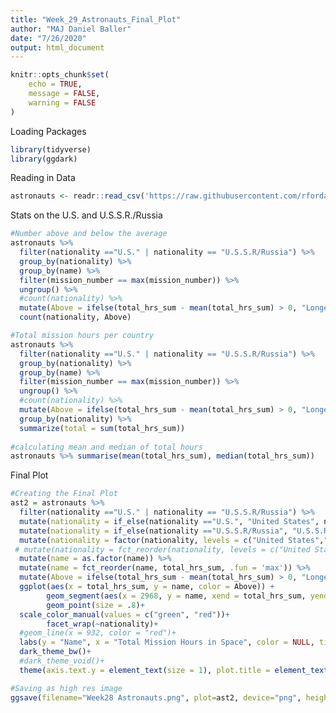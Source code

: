 ```yaml
---
title: "Week_29_Astronauts_Final_Plot"
author: "MAJ Daniel Baller"
date: "7/26/2020"
output: html_document
---
```


```r
knitr::opts_chunk$set(
	echo = TRUE,
	message = FALSE,
	warning = FALSE
)
```

Loading Packages
```r
library(tidyverse)
library(ggdark)
```

Reading in Data
```r
astronauts <- readr::read_csv('https://raw.githubusercontent.com/rfordatascience/tidytuesday/master/data/2020/2020-07-14/astronauts.csv')
```

Stats on the U.S. and U.S.S.R./Russia
```r
#Number above and below the average
astronauts %>% 
  filter(nationality =="U.S." | nationality == "U.S.S.R/Russia") %>% 
  group_by(nationality) %>% 
  group_by(name) %>% 
  filter(mission_number == max(mission_number)) %>% 
  ungroup() %>% 
  #count(nationality) %>% 
  mutate(Above = ifelse(total_hrs_sum - mean(total_hrs_sum) > 0, "Longer than average", "Shorter than average")) %>% 
  count(nationality, Above)

#Total mission hours per country  
astronauts %>% 
  filter(nationality =="U.S." | nationality == "U.S.S.R/Russia") %>% 
  group_by(nationality) %>% 
  group_by(name) %>% 
  filter(mission_number == max(mission_number)) %>% 
  ungroup() %>% 
  #count(nationality) %>% 
  mutate(Above = ifelse(total_hrs_sum - mean(total_hrs_sum) > 0, "Longer than average", "Shorter than average")) %>% 
  group_by(nationality) %>% 
  summarize(total = sum(total_hrs_sum))
  
#calculating mean and median of total hours
astronauts %>% summarise(mean(total_hrs_sum), median(total_hrs_sum))
```

Final Plot
```r
#Creating the Final Plot
ast2 = astronauts %>% 
  filter(nationality =="U.S." | nationality == "U.S.S.R/Russia") %>% 
  mutate(nationality = if_else(nationality =="U.S.", "United States", nationality)) %>% 
  mutate(nationality = if_else(nationality =="U.S.S.R/Russia", "U.S.S.R./Russia", nationality)) %>%
  mutate(nationality = factor(nationality, levels = c("United States","U.S.S.R./Russia"))) %>%
 # mutate(nationality = fct_reorder(nationality, levels = c("United States","U.S.S.R./Russia"))) %>% 
  mutate(name = as.factor(name)) %>% 
  mutate(name = fct_reorder(name, total_hrs_sum, .fun = 'max')) %>% 
  mutate(Above = ifelse(total_hrs_sum - mean(total_hrs_sum) > 0, "Longer than average", "Shorter than average")) %>% 
  ggplot(aes(x = total_hrs_sum, y = name, color = Above)) +
        geom_segment(aes(x = 2968, y = name, xend = total_hrs_sum, yend = name), color = "grey50", size = .3) + 
        geom_point(size = .8)+
  scale_color_manual(values = c("green", "red"))+
        facet_wrap(~nationality)+
  #geom_line(x = 932, color = "red")+
  labs(y = "Name", x = "Total Mission Hours in Space", color = NULL, title = "Comparing United States and U.S.S.R./Russian Astronaut's Time in Space", subtitle = "62 of the United States' 334 astronauts (18.5%) and 74 of the U.S.S.R./Russia's 122 astronauts (60.7%) have exceeded the avererage total mission \nhours in space of all astronauts (2,968 hours). Astronauts from the U.S.S.R./Russia have spent a total of 685,908 hours in space compared to \n500,638 total hours for United States astronauts.", caption = "Graphic: @danielpballer | Data: Mariya Stavnichuk and Tatsuya Corlett")+
  dark_theme_bw()+
  #dark_theme_void()+
  theme(axis.text.y = element_text(size = 1), plot.title = element_text(size = 22), axis.ticks = element_blank())

#Saving as high res image
ggsave(filename="Week28 Astronauts.png", plot=ast2, device="png", height=8.5, width=11, units="in", dpi=800)
```

